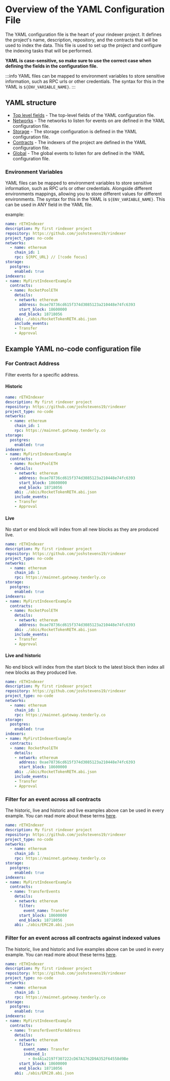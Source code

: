 # Overview of the YAML Configuration File

The YAML configuration file is the heart of your rindexer project. It defines the project's name,
description, repository, and the contracts that will be used to index the data.
This file is used to set up the project and configure the indexing tasks that will be performed.

**YAML is case-sensitive, so make sure to use the correct case when defining the fields in the configuration file.**

:::info
YAML files can be mapped to environment variables to store sensitive information, such as RPC urls or other credentials.
The syntax for this in the YAML is `${ENV_VARIABLE_NAME}`.
:::

## YAML structure

- [Top level fields](/docs/start-building/yaml-config/top-level-fields) - The top-level fields of the YAML configuration file.
- [Networks](/docs/start-building/yaml-config/networks) - The networks to listen for events on are defined in the YAML configuration file.
- [Storage](/docs/start-building/yaml-config/storage) - The storage configuration is defined in the YAML configuration file.
- [Contracts](/docs/start-building/yaml-config/contracts) - The indexers of the project are defined in the YAML configuration file.
- [Global](/docs/start-building/yaml-config/global) - The global events to listen for are defined in the YAML configuration file.

### Environment Variables

YAML files can be mapped to environment variables to store sensitive information, such as RPC urls or other credentials.
Alongside different environments mappings, allowing you to store different values for different environments.
The syntax for this in the YAML is `${ENV_VARIABLE_NAME}`. This can be used in ANY field in the YAML file.

example:

```yaml
name: rETHIndexer
description: My first rindexer project
repository: https://github.com/joshstevens19/rindexer
project_type: no-code
networks:
  - name: ethereum
    chain_id: 1
    rpc: ${RPC_URL} // [!code focus]
storage:
  postgres:
    enabled: true
indexers:
- name: MyFirstIndexerExample
  contracts:
  - name: RocketPoolETH
    details:
    - network: ethereum
      address: 0xae78736cd615f374d3085123a210448e74fc6393
      start_block: 18600000
      end_block: 18718056
    abi: ./abis/RocketTokenRETH.abi.json
    include_events:
    - Transfer
    - Approval
```

## Example YAML no-code configuration file

### For Contract Address

Filter events for a specific address.

#### Historic

```yaml
name: rETHIndexer
description: My first rindexer project
repository: https://github.com/joshstevens19/rindexer
project_type: no-code
networks:
  - name: ethereum
    chain_id: 1
    rpc: https://mainnet.gateway.tenderly.co
storage:
  postgres:
    enabled: true
indexers:
- name: MyFirstIndexerExample
  contracts:
  - name: RocketPoolETH
    details:
    - network: ethereum
      address: 0xae78736cd615f374d3085123a210448e74fc6393
      start_block: 18600000
      end_block: 18718056
    abi: ./abis/RocketTokenRETH.abi.json
    include_events:
    - Transfer
    - Approval
```

#### Live

No start or end block will index from all new blocks as they are produced live.

```yaml
name: rETHIndexer
description: My first rindexer project
repository: https://github.com/joshstevens19/rindexer
project_type: no-code
networks:
  - name: ethereum
    chain_id: 1
    rpc: https://mainnet.gateway.tenderly.co
storage:
  postgres:
    enabled: true
indexers:
- name: MyFirstIndexerExample
  contracts:
  - name: RocketPoolETH
    details:
    - network: ethereum
      address: 0xae78736cd615f374d3085123a210448e74fc6393
    abi: ./abis/RocketTokenRETH.abi.json
    include_events:
    - Transfer
    - Approval
```

#### Live and historic

No end block will index from the start block to the latest block then index all new blocks as they produced live.

```yaml
name: rETHIndexer
description: My first rindexer project
repository: https://github.com/joshstevens19/rindexer
project_type: no-code
networks:
  - name: ethereum
    chain_id: 1
    rpc: https://mainnet.gateway.tenderly.co
storage:
  postgres:
    enabled: true
indexers:
- name: MyFirstIndexerExample
  contracts:
  - name: RocketPoolETH
    details:
    - network: ethereum
      address: 0xae78736cd615f374d3085123a210448e74fc6393
      start_block: 18600000
    abi: ./abis/RocketTokenRETH.abi.json
    include_events:
    - Transfer
    - Approval
```

### Filter for an event across all contracts

The historic, live and historic and live examples above can be used in every example. You can read more about
these terms [here](/docs/start-building/live-indexing-and-historic).

```yaml
name: rETHIndexer
description: My first rindexer project
repository: https://github.com/joshstevens19/rindexer
project_type: no-code
networks:
  - name: ethereum
    chain_id: 1
    rpc: https://mainnet.gateway.tenderly.co
storage:
  postgres:
    enabled: true
indexers:
- name: MyFirstIndexerExample
  contracts:
  - name: TransferEvents
    details:
    - network: ethereum
      filter:
        event_name: Transfer
      start_block: 18600000
      end_block: 18718056
    abi: ./abis/ERC20.abi.json
```

### Filter for an event across all contracts against indexed values

The historic, live and historic and live examples above can be used in every example. You can read more about
these terms [here](/docs/start-building/live-indexing-and-historic).

```yaml
name: rETHIndexer
description: My first rindexer project
repository: https://github.com/joshstevens19/rindexer
project_type: no-code
networks:
  - name: ethereum
    chain_id: 1
    rpc: https://mainnet.gateway.tenderly.co
storage:
  postgres:
    enabled: true
indexers:
- name: MyFirstIndexerExample
  contracts:
  - name: TransferEventForAddress
    details:
    - network: ethereum
      filter:
        event_name: Transfer
        indexed_1:
          - 0x4A1a2197f307222cD67A1762D9A352F64558d9Be
      start_block: 18600000
      end_block: 18718056
    abi: ./abis/ERC20.abi.json
```